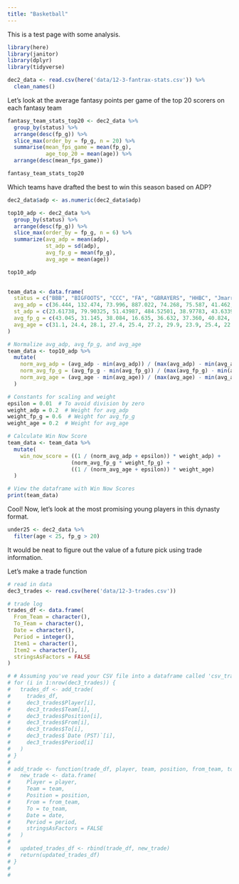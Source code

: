 ```yaml
---
title: "Basketball"
---
```


This is a test page with some analysis.

```r
library(here)
library(janitor)
library(dplyr)
library(tidyverse)
```


```r
dec2_data <- read.csv(here('data/12-3-fantrax-stats.csv')) %>% 
  clean_names()
```

Let's look at the average fantasy points per game of the top 20 scorers on each fantasy team

```r
fantasy_team_stats_top20 <- dec2_data %>%
  group_by(status) %>%
  arrange(desc(fp_g)) %>%
  slice_max(order_by = fp_g, n = 20) %>%
  summarise(mean_fps_game = mean(fp_g),
            age_top_20 = mean(age)) %>% 
  arrange(desc(mean_fps_game))

fantasy_team_stats_top20
```

Which teams have drafted the best to win this season based on ADP?

```r
dec2_data$adp <- as.numeric(dec2_data$adp)

top10_adp <- dec2_data %>% 
  group_by(status) %>% 
  arrange(desc(fp_g)) %>%
  slice_max(order_by = fp_g, n = 6) %>%
  summarize(avg_adp = mean(adp),
            st_adp = sd(adp),
            avg_fp_g = mean(fp_g),
            avg_age = mean(age))

top10_adp
  
```

```r
team_data <- data.frame(
  status = c("BBB", "BIGFOOTS", "CCC", "FA", "GBRAYERS", "HHBC", "Jmarr237", "Orcas", "SDP", "SERP", "STARKS", "VSL", "W (Mon)", "W (Sun)", "maxpat01"),
  avg_adp = c(36.444, 132.474, 73.996, 887.022, 74.268, 75.587, 41.462, 93.073, 113.332, 87.753, 61.734, 76.725, 425.520, 809.605, 88.989),
  st_adp = c(23.61738, 79.90325, 51.43987, 484.52501, 38.97783, 43.63397, 28.84837, 66.76798, 102.91086, 39.61803, 44.00860, 58.68209, NA, 496.99000, 119.87338),
  avg_fp_g = c(43.045, 31.145, 38.084, 16.635, 36.632, 37.360, 40.824, 36.683, 31.203, 30.979, 38.892, 36.071, 13.160, 11.360, 39.277),
  avg_age = c(31.1, 24.4, 28.1, 27.4, 25.4, 27.2, 29.9, 23.9, 25.4, 22.6, 27.3, 24.8, 20.0, 28.5, 29.9)
)

```


```r
# Normalize avg_adp, avg_fp_g, and avg_age
team_data <- top10_adp %>%
  mutate(
    norm_avg_adp = (avg_adp - min(avg_adp)) / (max(avg_adp) - min(avg_adp)),
    norm_avg_fp_g = (avg_fp_g - min(avg_fp_g)) / (max(avg_fp_g) - min(avg_fp_g)),
    norm_avg_age = (avg_age - min(avg_age)) / (max(avg_age) - min(avg_age))
  )

# Constants for scaling and weight
epsilon = 0.01  # To avoid division by zero
weight_adp = 0.2  # Weight for avg_adp
weight_fp_g = 0.6  # Weight for avg_fp_g
weight_age = 0.2  # Weight for avg_age

# Calculate Win Now Score
team_data <- team_data %>%
  mutate(
    win_now_score = ((1 / (norm_avg_adp + epsilon)) * weight_adp) + 
                    (norm_avg_fp_g * weight_fp_g) +
                    ((1 / (norm_avg_age + epsilon)) * weight_age)
  )

# View the dataframe with Win Now Scores
print(team_data)
```


Cool! Now, let's look at the most promising young players in this dynasty format.

```r
under25 <- dec2_data %>% 
  filter(age < 25, fp_g > 20)
```


It would be neat to figure out the value of a future pick using trade information.

Let's make a trade function

```r
# read in data
dec3_trades <- read.csv(here('data/12-3-trades.csv'))
```


```r
# trade log
trades_df <- data.frame(
  From_Team = character(), 
  To_Team = character(), 
  Date = character(), 
  Period = integer(), 
  Item1 = character(), 
  Item2 = character(),
  stringsAsFactors = FALSE
)
```


```r
# # Assuming you've read your CSV file into a dataframe called 'csv_trades'
# for (i in 1:nrow(dec3_trades)) {
#   trades_df <- add_trade(
#     trades_df, 
#     dec3_trades$Player[i], 
#     dec3_trades$Team[i], 
#     dec3_trades$Position[i], 
#     dec3_trades$From[i], 
#     dec3_trades$To[i], 
#     dec3_trades$`Date (PST)`[i], 
#     dec3_trades$Period[i]
#   )
# }
# 
# add_trade <- function(trade_df, player, team, position, from_team, to_team, date, period) {
#   new_trade <- data.frame(
#     Player = player,
#     Team = team,
#     Position = position,
#     From = from_team,
#     To = to_team,
#     Date = date,
#     Period = period,
#     stringsAsFactors = FALSE
#   )
#   
#   updated_trades_df <- rbind(trade_df, new_trade)
#   return(updated_trades_df)
# }
# 
# 

```






